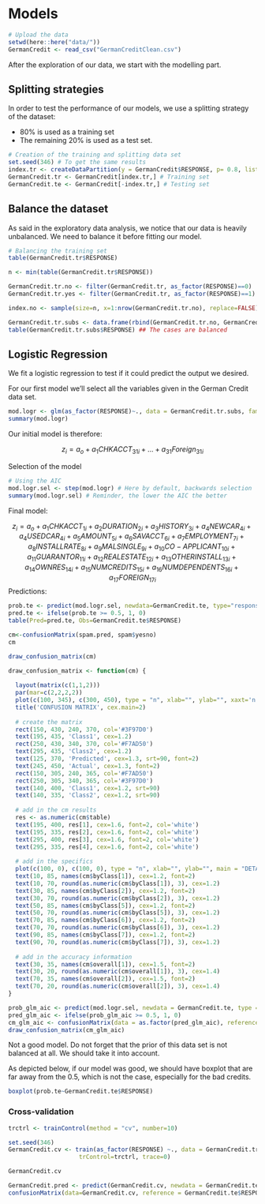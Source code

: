 # Models

```r
# Upload the data
setwd(here::here("data/"))
GermanCredit <- read_csv("GermanCreditClean.csv")
```

After the exploration of our data, we start with the modelling part.

## Splitting strategies

In order to test the performance of our models, we use a splitting strategy of the dataset:

- 80% is used as a training set
- The remaining 20% is used as a test set.

```r
# Creation of the training and splitting data set
set.seed(346) # To get the same results
index.tr <- createDataPartition(y = GermanCredit$RESPONSE, p= 0.8, list = FALSE) #Creation of the index
GermanCredit.tr <- GermanCredit[index.tr,] # Training set
GermanCredit.te <- GermanCredit[-index.tr,] # Testing set
```

## Balance the dataset

As said in the exploratory data analysis, we notice that our data is heavily unbalanced. We need to balance it before fitting our model. 

```r
# Balancing the training set
table(GermanCredit.tr$RESPONSE)

n <- min(table(GermanCredit.tr$RESPONSE))

GermanCredit.tr.no <- filter(GermanCredit.tr, as_factor(RESPONSE)==0)
GermanCredit.tr.yes <- filter(GermanCredit.tr, as_factor(RESPONSE)==1)

index.no <- sample(size=n, x=1:nrow(GermanCredit.tr.no), replace=FALSE) ## sub-sample 236 instances from the "Yes"

GermanCredit.tr.subs <- data.frame(rbind(GermanCredit.tr.no, GermanCredit.tr.yes[index.no,])) ## Bind all the "No" and the sub-sampled "Yes"
table(GermanCredit.tr.subs$RESPONSE) ## The cases are balanced
```

## Logistic Regression

We fit a logistic regression to test if it could predict the output we desired.

For our first model we'll select all the variables given in the German Credit data set.

```r
mod.logr <- glm(as_factor(RESPONSE)~., data = GermanCredit.tr.subs, family="binomial")
summary(mod.logr)
```

Our initial model is therefore:

$$
z_i = a_o + a_1{CHKACCT}_{31i} + ... + a_{31}Foreign_{31i}
$$

Selection of the model

```r
# Using the AIC
mod.logr.sel <- step(mod.logr) # Here by default, backwards selection
summary(mod.logr.sel) # Reminder, the lower the AIC the better
```

Final model:

$$
z_i = a_o + a_1{CHKACCT}_{1i} + a_2{DURATION}_{2i} + a_3{HISTORY}_{3i} + a_4{NEWCAR}_{4i} +  a_4{USEDCAR}_{4i} + a_5{AMOUNT}_{5i} + a_6{SAVACCT}_{6i} + a_7{EMPLOYMENT}_{7i} + a_8{INSTALLRATE}_{8i} + a_9{MALSINGLE}_{9i} + a_10{CO-APPLICANT}_{10i} + a_11{GUARANTOR}_{11i} + a_12{REALESTATE}_{12i} + a_13{OTHERINSTALL}_{13i} + a_14{OWNRES}_{14i} + a_15{NUMCREDITS}_{15i} + a_16{NUMDEPENDENTS}_{16i} + a_17{FOREIGN}_{17i}      
$$
Predictions: 

```r
prob.te <- predict(mod.logr.sel, newdata=GermanCredit.te, type="response")
pred.te <- ifelse(prob.te >= 0.5, 1, 0)
table(Pred=pred.te, Obs=GermanCredit.te$RESPONSE)

cm<-confusionMatrix(spam.pred, spam$yesno)
cm

draw_confusion_matrix(cm)
```

```r
draw_confusion_matrix <- function(cm) {
  
  layout(matrix(c(1,1,2)))
  par(mar=c(2,2,2,2))
  plot(c(100, 345), c(300, 450), type = "n", xlab="", ylab="", xaxt='n', yaxt='n')
  title('CONFUSION MATRIX', cex.main=2)
  
  # create the matrix 
  rect(150, 430, 240, 370, col='#3F97D0')
  text(195, 435, 'Class1', cex=1.2)
  rect(250, 430, 340, 370, col='#F7AD50')
  text(295, 435, 'Class2', cex=1.2)
  text(125, 370, 'Predicted', cex=1.3, srt=90, font=2)
  text(245, 450, 'Actual', cex=1.3, font=2)
  rect(150, 305, 240, 365, col='#F7AD50')
  rect(250, 305, 340, 365, col='#3F97D0')
  text(140, 400, 'Class1', cex=1.2, srt=90)
  text(140, 335, 'Class2', cex=1.2, srt=90)
  
  # add in the cm results 
  res <- as.numeric(cm$table)
  text(195, 400, res[1], cex=1.6, font=2, col='white')
  text(195, 335, res[2], cex=1.6, font=2, col='white')
  text(295, 400, res[3], cex=1.6, font=2, col='white')
  text(295, 335, res[4], cex=1.6, font=2, col='white')
  
  # add in the specifics 
  plot(c(100, 0), c(100, 0), type = "n", xlab="", ylab="", main = "DETAILS", xaxt='n', yaxt='n')
  text(10, 85, names(cm$byClass[1]), cex=1.2, font=2)
  text(10, 70, round(as.numeric(cm$byClass[1]), 3), cex=1.2)
  text(30, 85, names(cm$byClass[2]), cex=1.2, font=2)
  text(30, 70, round(as.numeric(cm$byClass[2]), 3), cex=1.2)
  text(50, 85, names(cm$byClass[5]), cex=1.2, font=2)
  text(50, 70, round(as.numeric(cm$byClass[5]), 3), cex=1.2)
  text(70, 85, names(cm$byClass[6]), cex=1.2, font=2)
  text(70, 70, round(as.numeric(cm$byClass[6]), 3), cex=1.2)
  text(90, 85, names(cm$byClass[7]), cex=1.2, font=2)
  text(90, 70, round(as.numeric(cm$byClass[7]), 3), cex=1.2)
  
  # add in the accuracy information 
  text(30, 35, names(cm$overall[1]), cex=1.5, font=2)
  text(30, 20, round(as.numeric(cm$overall[1]), 3), cex=1.4)
  text(70, 35, names(cm$overall[2]), cex=1.5, font=2)
  text(70, 20, round(as.numeric(cm$overall[2]), 3), cex=1.4)
}
```

```r
prob_glm_aic <- predict(mod.logr.sel, newdata = GermanCredit.te, type = "response")
pred_glm_aic <- ifelse(prob_glm_aic >= 0.5, 1, 0)
cm_glm_aic <- confusionMatrix(data = as.factor(pred_glm_aic), reference = as.factor(GermanCredit.te$RESPONSE))
draw_confusion_matrix(cm_glm_aic)
```

Not a good model. Do not forget that the prior of this data set is not balanced at all. We should take it into account.

As depicted below, if our model was good, we should have boxplot that are far away from the 0.5, which is not the case, especially for the bad credits.

```r
boxplot(prob.te~GermanCredit.te$RESPONSE)
```

### Cross-validation

```r
trctrl <- trainControl(method = "cv", number=10)

set.seed(346)
GermanCredit.cv <- train(as_factor(RESPONSE) ~., data = GermanCredit.tr.subs, method = "glmStepAIC", family="binomial",
                    trControl=trctrl, trace=0)

GermanCredit.cv
```

```r
GermanCredit.pred <- predict(GermanCredit.cv, newdata = GermanCredit.te)
confusionMatrix(data=GermanCredit.cv, reference = GermanCredit.te$RESPONSE)
```

